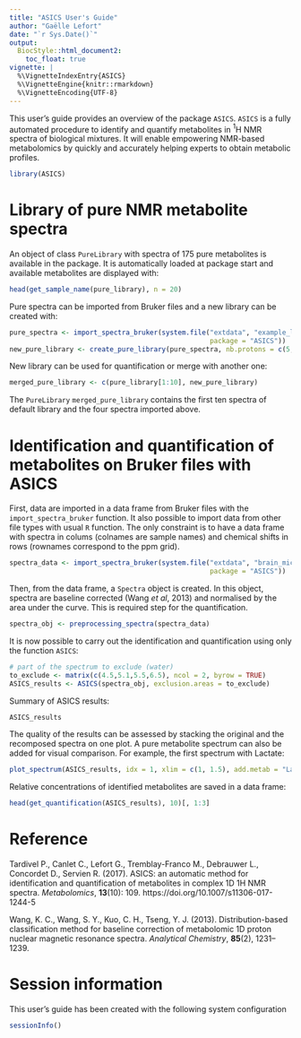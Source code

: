 ```yaml
---
title: "ASICS User's Guide"
author: "Gaëlle Lefort"
date: "`r Sys.Date()`"
output:
  BiocStyle::html_document2:
    toc_float: true
vignette: |
  %\VignetteIndexEntry{ASICS}
  %\VignetteEngine{knitr::rmarkdown}
  %\VignetteEncoding{UTF-8}
---
```



This user's guide provides an overview of the package `ASICS`. `ASICS` is a 
fully automated procedure to identify and quantify metabolites in $^1$H NMR 
spectra of biological mixtures. It will enable empowering NMR-based metabolomics
by quickly and accurately helping experts to obtain metabolic profiles.

```r
library(ASICS)
```

# Library of pure NMR metabolite spectra

An object of class `PureLibrary` with spectra of 175 pure metabolites is 
available in the package. It is automatically loaded at package start and 
available metabolites are displayed with:
```r
head(get_sample_name(pure_library), n = 20)
```

Pure spectra can be imported from Bruker files and a new library can be created
with:
```r
pure_spectra <- import_spectra_bruker(system.file("extdata", "example_library", 
                                                  package = "ASICS"))
new_pure_library <- create_pure_library(pure_spectra, nb.protons = c(5,4,9,9))
```

New library can be used for quantification or merge with another one:
```r
merged_pure_library <- c(pure_library[1:10], new_pure_library)
```
The `PureLibrary` `merged_pure_library` contains the first ten spectra of 
default library and the four spectra imported above.



# Identification and quantification of metabolites on Bruker files with ASICS

First, data are imported in a data frame from Bruker files with the 
`import_spectra_bruker` function. It also possible to import data from other 
file types with usual `R` function. The only constraint is to have a data frame 
with spectra in colums (colnames are sample names) and chemical shifts in rows 
(rownames correspond to the ppm grid).
```r
spectra_data <- import_spectra_bruker(system.file("extdata", "brain_mice", 
                                                  package = "ASICS"))
```

Then, from the data frame, a `Spectra` object is created. In this object, 
spectra are baseline corrected (Wang *et al*, 2013) and normalised by the area 
under the curve. This is required step for the quantification.
```r
spectra_obj <- preprocessing_spectra(spectra_data)
```

It is now possible to carry out the identification and quantification using only 
the function `ASICS`:
```r
# part of the spectrum to exclude (water)
to_exclude <- matrix(c(4.5,5.1,5.5,6.5), ncol = 2, byrow = TRUE)
ASICS_results <- ASICS(spectra_obj, exclusion.areas = to_exclude)
```

Summary of ASICS results:
```r
ASICS_results
```


The quality of the results can be assessed by stacking the original and 
the recomposed spectra on one plot. A pure metabolite spectrum can also be 
added for visual comparison. For example, the first spectrum with Lactate:
```r
plot_spectrum(ASICS_results, idx = 1, xlim = c(1, 1.5), add.metab = "Lactate")
```

Relative concentrations of identified metabolites are saved in a data frame:
```r
head(get_quantification(ASICS_results), 10)[, 1:3]
```



# Reference 

Tardivel P., Canlet C., Lefort G., Tremblay-Franco M., Debrauwer L., Concordet 
D., Servien R. (2017). ASICS: an automatic method for identification and 
quantification of metabolites in complex 1D 1H NMR spectra. *Metabolomics*,
**13**(10): 109. https://doi.org/10.1007/s11306-017-1244-5

Wang, K. C., Wang, S. Y., Kuo, C. H., Tseng, Y. J. (2013). Distribution-based 
classification method for baseline correction of metabolomic 1D proton nuclear 
magnetic resonance spectra. *Analytical Chemistry*, **85**(2), 1231–1239.


# Session information

This user's guide has been created with the following system configuration
```r
sessionInfo()
```

